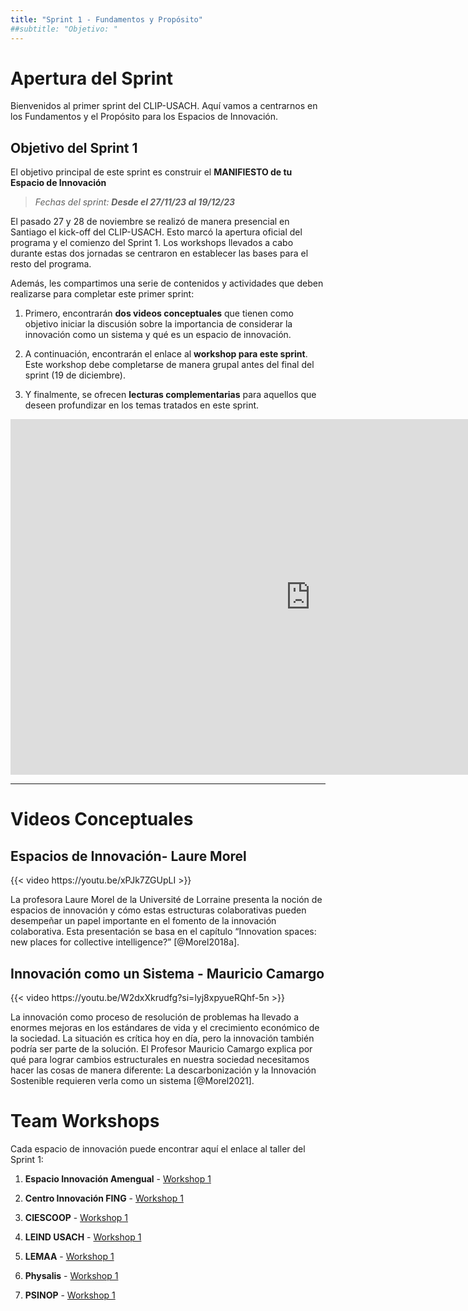 ```yaml
---
title: "Sprint 1 - Fundamentos y Propósito"
##subtitle: "Objetivo: "
---
```


# Apertura del Sprint

Bienvenidos al primer sprint del CLIP-USACH. Aquí vamos a centrarnos en los Fundamentos y el Propósito para los Espacios de Innovación.

::: callout-note
## Objetivo del Sprint 1

El objetivo principal de este sprint es construir el **MANIFIESTO de tu Espacio de Innovación**

> *Fechas del sprint: **Desde el 27/11/23 al 19/12/23***
:::

El pasado 27 y 28 de noviembre se realizó de manera presencial en Santiago el kick-off del CLIP-USACH. Esto marcó la apertura oficial del programa y el comienzo del Sprint 1. Los workshops llevados a cabo durante estas dos jornadas se centraron en establecer las bases para el resto del programa.

Además, les compartimos una serie de contenidos y actividades que deben realizarse para completar este primer sprint:

1.  Primero, encontrarán **dos videos conceptuales** que tienen como objetivo iniciar la discusión sobre la importancia de considerar la innovación como un sistema y qué es un espacio de innovación.

2.  A continuación, encontrarán el enlace al **workshop para este sprint**. Este workshop debe completarse de manera grupal antes del final del sprint (19 de diciembre).

3.  Y finalmente, se ofrecen **lecturas complementarias** para aquellos que deseen profundizar en los temas tratados en este sprint.




<iframe src="https://docs.google.com/presentation/d/e/2PACX-1vSGm1Hs2sng3MeZX9tvvxlcUH2QeQ8RGW8gObj8Zu8UOIjaqGvktUVh4ny8EgZxOTJ6BB3NMNewjMja/embed?start=false&loop=false&delayms=60000" frameborder="0" width="960" height="569" allowfullscreen="true" mozallowfullscreen="true" webkitallowfullscreen="true"></iframe>

------------------------------------------------------------------------

# Videos Conceptuales

## Espacios de Innovación- Laure Morel

{{< video https://youtu.be/xPJk7ZGUpLI >}}

La profesora Laure Morel de la Université de Lorraine presenta la noción de espacios de innovación y cómo estas estructuras colaborativas pueden desempeñar un papel importante en el fomento de la innovación colaborativa. Esta presentación se basa en el capítulo "Innovation spaces: new places for collective intelligence?" [@Morel2018a].

## Innovación como un Sistema - Mauricio Camargo

{{< video https://youtu.be/W2dxXkrudfg?si=lyj8xpyueRQhf-5n >}}

La innovación como proceso de resolución de problemas ha llevado a enormes mejoras en los estándares de vida y el crecimiento económico de la sociedad. La situación es crítica hoy en día, pero la innovación también podría ser parte de la solución. El Profesor Mauricio Camargo explica por qué para lograr cambios estructurales en nuestra sociedad necesitamos hacer las cosas de manera diferente: La descarbonización y la Innovación Sostenible requieren verla como un sistema [@Morel2021].

# Team Workshops

Cada espacio de innovación puede encontrar aquí el enlace al taller del Sprint 1:

1.  **Espacio Innovación Amengual** - [Workshop 1](https://miro.com/app/board/uXjVNLWST8Q=/?playRecording=ab56a03a-f1ca-41d6-9421-7e8ef2fc6a6a)

2.  **Centro Innovación FING** - [Workshop 1](https://miro.com/app/board/uXjVNKjAY4s=/?playRecording=ab56a03a-f1ca-41d6-9421-7e8ef2fc6a6a)

3.  **CIESCOOP** - [Workshop 1](https://miro.com/app/board/uXjVNKimHsw=/?playRecording=ab56a03a-f1ca-41d6-9421-7e8ef2fc6a6a)

4.  **LEIND USACH** - [Workshop 1](https://miro.com/app/board/uXjVNKimHxc=/?playRecording=ab56a03a-f1ca-41d6-9421-7e8ef2fc6a6a)

5.  **LEMAA** - [Workshop 1](https://miro.com/app/board/uXjVNKimHW4=/?playRecording=ab56a03a-f1ca-41d6-9421-7e8ef2fc6a6a)

6.  **Physalis** - [Workshop 1](https://miro.com/app/board/uXjVNKiWM9k=/?playRecording=ab56a03a-f1ca-41d6-9421-7e8ef2fc6a6a)

7.  **PSINOP** - [Workshop 1](https://miro.com/app/board/uXjVNKiWMP0=/?playRecording=ab56a03a-f1ca-41d6-9421-7e8ef2fc6a6a)
